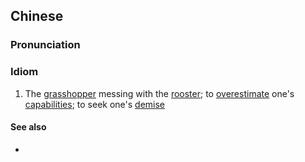{{also|草蜢弄鸡公}}
==Chinese==
{{zh-forms|s=草蜢弄鸡公|type=212}}

===Pronunciation===
{{zh-pron
|mn=chháu-meh lāng ke-kang/chháu-meh lāng koe-kang
|cat=id
}}

===Idiom===
{{zh-idiom}}

# {{lb|zh|Min Nan}} The [[grasshopper]] messing with the [[rooster]]; to [[overestimate]] one's [[capabilities]]; to seek one's [[demise]]

====See also====
* {{zh-l|草蜢撩雞公——自尋死路}}